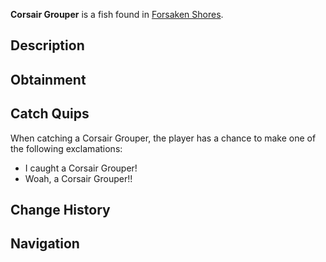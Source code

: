 {{FishInfobox
|image          = Corsair Grouper.png
|rarity         = Common
|sea            = First Sea
|location       = [[Forsaken Shores]]
|sublocation    = 
|sources        = Fishing Rod
|radar_location = 
|xp             = 30
|weather        = 
|time           = Day
|season         = Spring, Summer
|bait           = Seaweed
|base_weight    = 20
|base_value     = 35
|weight_range   = 15
|base_chance    = 120
|base_resil     = 100
}}
'''Corsair Grouper''' is a {{Rarity|Common}} fish found in [[Forsaken Shores]].

== Description ==
{{Description|The Corsair Grouper is a resilient, bulky fish, often hiding among shores. Known for its powerful bites, it’s a decent challenge for beginners.|Bestiary Entry}}

== Obtainment ==
{{Description|commonly caught in Forsaken Shores.|Bestiary Hint}}
{{Fish Availability|
Forsaken Shores/Coral Reef
Forsaken Shores/Freshwater Pond
Forsaken Shores/Surrounding Ocean
|top_rods      = 
Leviathan's Fang Rod\565357.19\0;
Trident Rod\542373.59\0;
Free Spirit Rod\538342.49\0;
No-Life Rod\513966.67\79041.01;
Azure Of Lagoon\500546.69\79448.62;
Training Rod\360161.64\95955.08;
Flimsy Rod\300851.51\95449.53;
Tempest Rod\493332.66\71729.04;
Nocturnal Rod\299532.23\271566.81;
Firework Rod\406102.68\98323.29;
Crystalized Rod\406102.68\98323.29;
Auric Rod\403776.09\97759.99;
Fungal Rod\402275.06\97396.57;
Seraphic Rod\492830.18\0;
Ethereal Prism Rod\484787.3\0;
Challenger's Rod\483343.55\73817.05;
Astralhook Rod\482801.98\0;
Rod Of The Forgotten Fang\482426.55\30993.04;
Rod Of The Depths\476054.01\69182.13;
Rod Of The Exalted One\475822.17\0;
Zeus Rod\465473.59\77538.54;
Blazebringer Rod\459920.15\77985.32;
Verdant Shear Rod\459414.43\83071.58;
Depthseeker Rod\451398.16\83304.19;
Avalanche Rod\448928.94\83778.53;
Volcanic Rod\446681.83\75740.6;
Steady Rod\197681.83\37882.69
|recommended   = Trident Rod
}}

== Catch Quips ==
When catching a Corsair Grouper, the player has a chance to make one of the following exclamations:
* I caught a Corsair Grouper!
* Woah, a Corsair Grouper!!

== Change History ==
{{Change History|{{subst:Current Version}}}}

== Navigation ==
{{Fish Navbox|Forsaken Shores}}